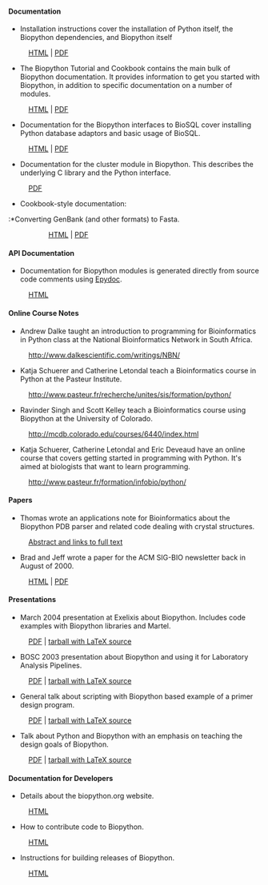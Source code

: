 ==== Documentation ====

* Installation instructions cover the installation of Python itself, the Biopython dependencies, and Biopython itself 
:[http://biopython.org/DIST/docs/install/Installation.html HTML] | [http://biopython.org/DIST/docs/install/Installation.pdf PDF]
* The Biopython Tutorial and Cookbook contains the main bulk of Biopython documentation. It provides information to get you started with Biopython, in addition to specific documentation on a number of modules. 
:[http://biopython.org/DIST/docs/tutorial/Tutorial.html HTML] | [http://biopython.org/DIST/docs/tutorial/Tutorial.pdf PDF]
* Documentation for the Biopython interfaces to BioSQL cover installing Python database adaptors and basic usage of BioSQL. 
:[http://biopython.org/DIST/docs/biosql/python_biosql_basic.html HTML] | [http://biopython.org/DIST/docs/biosql/python_biosql_basic.pdf PDF]
* Documentation for the cluster module in Biopython. This describes the underlying C library and the Python interface. 
:[http://biopython.org/DIST/docs/cluster/cluster.pdf PDF]
* Cookbook-style documentation:
:*Converting GenBank (and other formats) to Fasta. 
::[http://biopython.org/DIST/docs/cookbook/genbank_to_fasta.html HTML] | [http://biopython.org/DIST/docs/cookbook/genbank_to_fasta.pdf PDF]
:*Writing Tests for Biopython. 
::[http://biopython.org/DIST/docs/cookbook/biopython_test.html HTML] | [http://biopython.org/DIST/docs/cookbook/biopython_test.pdf PDF]
:*Logistic Regression supervised learning. 
::[http://biopython.org/DIST/docs/cookbook/LogisticRegression.html HTML] | [http://biopython.org/DIST/docs/cookbook/LogisticRegression.pdf PDF]
:*The Biopython Structural Bioinformatics FAQ. 
::[http://biopython.org/DIST/docs/cookbook/biopdb_faq.pdf PDF]
:*Working with restriction enzymes. 
::[http://biopython.org/DIST/docs/cookbook/Restriction.html HTML]

==== API Documentation ====

* Documentation for Biopython modules is generated directly from source code comments using [http://epydoc.sourceforge.net/ Epydoc].
:[http://biopython.org/DIST/docs/api/public/trees.html HTML]

==== Online Course Notes ====

* Andrew Dalke taught an introduction to programming for Bioinformatics in Python class at the National Bioinformatics Network in South Africa.
:http://www.dalkescientific.com/writings/NBN/
* Katja Schuerer and Catherine Letondal teach a Bioinformatics course in Python at the Pasteur Institute.
:http://www.pasteur.fr/recherche/unites/sis/formation/python/
* Ravinder Singh and Scott Kelley teach a Bioinformatics course using Biopython at the University of Colorado.
:http://mcdb.colorado.edu/courses/6440/index.html
* Katja Schuerer, Catherine Letondal and Eric Deveaud have an online course that covers getting started in programming with Python. It's aimed at biologists that want to learn programming.
:http://www.pasteur.fr/formation/infobio/python/

==== Papers ====

*Thomas wrote an applications note for Bioinformatics about the Biopython PDB parser and related code dealing with crystal structures.
:[http://bioinformatics.oupjournals.org/cgi/content/abstract/19/17/2308 Abstract and links to full text]
*Brad and Jeff wrote a paper for the ACM SIG-BIO newsletter back in August of 2000.
:[http://biopython.org/DIST/docs/acm/ACMbiopy.html HTML] | [http://biopython.org/DIST/docs/acm/ACMbiopy.pdf PDF]

==== Presentations ====

* March 2004 presentation at Exelixis about Biopython. Includes code examples with Biopython libraries and Martel.
:[http://biopython.org/DIST/docs/presentations/biopython_exelixis.pdf PDF] | [http://biopython.org/DIST/docs/presentations/biopython_exelixis.tar.gz tarball with LaTeX source]
* BOSC 2003 presentation about Biopython and using it for Laboratory Analysis Pipelines.
:[http://biopython.org/DIST/docs/presentations/bosc_biopython.pdf PDF] | [http://biopython.org/DIST/docs/presentations/bosc_biopython.tar.gz tarball with LaTeX source]
* General talk about scripting with Biopython based example of a primer design program.
:[http://biopython.org/DIST/docs/presentations/scripting.pdf PDF] | [http://biopython.org/DIST/docs/presentations/scripting.tar.gz tarball with LaTeX source]
* Talk about Python and Biopython with an emphasis on teaching the design goals of Biopython.
:[http://biopython.org/DIST/docs/presentations/biopython.pdf PDF] | [http://biopython.org/DIST/docs/presentations/biopy_group.tar.gz tarball with LaTeX source]

==== Documentation for Developers ====

* Details about the biopython.org website.
:[[website|HTML]]
* How to contribute code to Biopython.
:[[Contributing|HTML]]
* Instructions for building releases of Biopython.
:[[Building a release|HTML]]